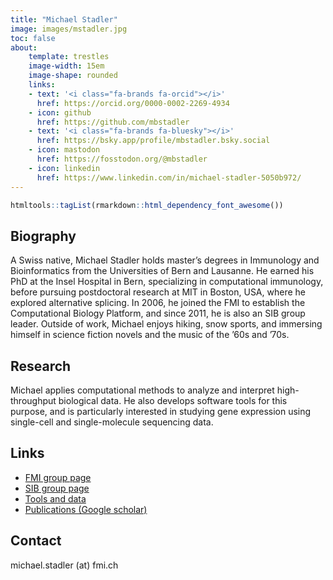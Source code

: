 ```yaml
---
title: "Michael Stadler"
image: images/mstadler.jpg
toc: false
about:
    template: trestles
    image-width: 15em
    image-shape: rounded
    links:
    - text: '<i class="fa-brands fa-orcid"></i>'
      href: https://orcid.org/0000-0002-2269-4934
    - icon: github
      href: https://github.com/mbstadler
    - text: '<i class="fa-brands fa-bluesky"></i>'
      href: https://bsky.app/profile/mbstadler.bsky.social
    - icon: mastodon
      href: https://fosstodon.org/@mbstadler
    - icon: linkedin
      href: https://www.linkedin.com/in/michael-stadler-5050b972/
---
```


```r
htmltools::tagList(rmarkdown::html_dependency_font_awesome())
```

## Biography

A Swiss native, Michael Stadler holds master’s degrees in Immunology and Bioinformatics from the Universities of Bern and Lausanne. He earned his PhD at the Insel Hospital in Bern, specializing in computational immunology, before pursuing postdoctoral research at MIT in Boston, USA, where he explored alternative splicing. In 2006, he joined the FMI to establish the Computational Biology Platform, and since 2011, he is also an SIB group leader. Outside of work, Michael enjoys hiking, snow sports, and immersing himself in science fiction novels and the music of the ’60s and ’70s.

## Research

Michael applies computational methods to analyze and interpret high-throughput biological data. He also develops software tools for this purpose, and is particularly interested in studying gene expression using single-cell and single-molecule sequencing data.

## Links

- <i class="fa-solid fa-building-columns"></i> [FMI group page](https://www.fmi.ch/platforms/platform.html?plt=115){target="_blank"}
- <i class="fa-solid fa-people-group"></i> [SIB group page](https://www.sib.swiss/michael-stadler-group){target="_blank"}
- <i class="fa-brands fa-github"></i> [Tools and data](https://fmicompbio.github.io){target="_blank"}
- <i class="fa-brands fa-google-scholar"></i> [Publications (Google scholar)](https://scholar.google.com/citations?user=UAcx9iMAAAAJ&hl=en){target="_blank"}

## Contact

<i class="fa-solid fa-envelope"></i> michael.stadler (at) fmi.ch